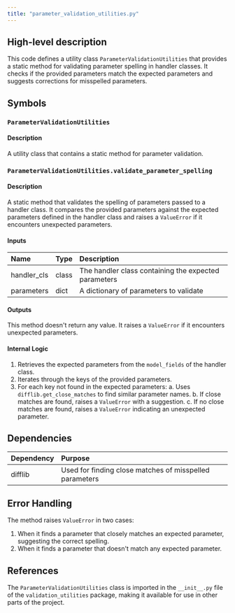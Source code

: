 ```yaml
---
title: "parameter_validation_utilities.py"
---
```


## High-level description
This code defines a utility class `ParameterValidationUtilities` that provides a static method for validating parameter spelling in handler classes. It checks if the provided parameters match the expected parameters and suggests corrections for misspelled parameters.

## Symbols

### `ParameterValidationUtilities`
#### Description
A utility class that contains a static method for parameter validation.

### `ParameterValidationUtilities.validate_parameter_spelling`
#### Description
A static method that validates the spelling of parameters passed to a handler class. It compares the provided parameters against the expected parameters defined in the handler class and raises a `ValueError` if it encounters unexpected parameters.

#### Inputs
| Name | Type | Description |
|:-----|:-----|:------------|
| handler_cls | class | The handler class containing the expected parameters |
| parameters | dict | A dictionary of parameters to validate |

#### Outputs
This method doesn't return any value. It raises a `ValueError` if it encounters unexpected parameters.

#### Internal Logic
1. Retrieves the expected parameters from the `model_fields` of the handler class.
2. Iterates through the keys of the provided parameters.
3. For each key not found in the expected parameters:
   a. Uses `difflib.get_close_matches` to find similar parameter names.
   b. If close matches are found, raises a `ValueError` with a suggestion.
   c. If no close matches are found, raises a `ValueError` indicating an unexpected parameter.

## Dependencies
| Dependency | Purpose |
|:-----------|:--------|
| difflib | Used for finding close matches of misspelled parameters |

## Error Handling
The method raises `ValueError` in two cases:
1. When it finds a parameter that closely matches an expected parameter, suggesting the correct spelling.
2. When it finds a parameter that doesn't match any expected parameter.

## References
The `ParameterValidationUtilities` class is imported in the `__init__.py` file of the `validation_utilities` package, making it available for use in other parts of the project.